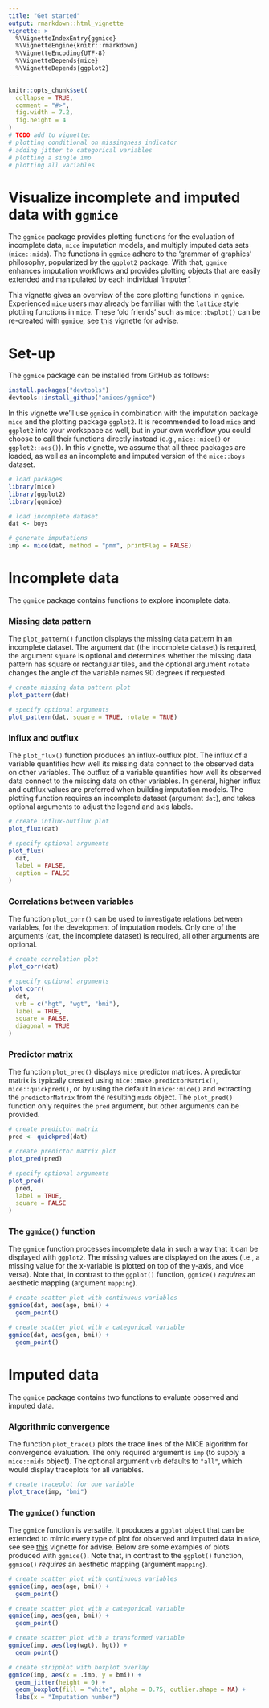 ```yaml
---
title: "Get started"
output: rmarkdown::html_vignette
vignette: >
  %\VignetteIndexEntry{ggmice}
  %\VignetteEngine{knitr::rmarkdown}
  %\VignetteEncoding{UTF-8}
  %\VignetteDepends{mice}
  %\VignetteDepends{ggplot2}
---
```


```r
knitr::opts_chunk$set(
  collapse = TRUE,
  comment = "#>",
  fig.width = 7.2,
  fig.height = 4
)
# TODO add to vignette:
# plotting conditional on missingness indicator
# adding jitter to categorical variables
# plotting a single imp
# plotting all variables
```

# Visualize incomplete and imputed data with `ggmice`

The `ggmice` package provides plotting functions for the evaluation of incomplete data, `mice` imputation models, and multiply imputed data sets (`mice::mids`). The functions in `ggmice` adhere to the 'grammar of graphics' philosophy, popularized by the `ggplot2` package. With that, `ggmice` enhances imputation workflows and provides plotting objects that are easily extended and manipulated by each individual 'imputer'. 

This vignette gives an overview of the core plotting functions in `ggmice`. Experienced `mice` users may already be familiar with the `lattice` style plotting functions in `mice`. These 'old friends' such as `mice::bwplot()` can be re-created with `ggmice`, see [this](https://amices.org/ggmice/articles/old_friends.html) vignette for advise.

<!-- Loading `ggmice` after `mice` masks these functions and provides suggestions for `ggplot2` equivalents these 'old friends'.  -->
<!-- The `mice` package contains several plotting functions that may guide 'imputers' in their workflow.  `lattice` style plotting functions, `ggmice` provides `ggplot2` versions of these functions and more. The core function in the `ggmice` package, the `ggmice()` function, can be applied to obtain `ggplot2` objects for both incomplete *and* imputed data. This vignette provides an overview of the main functions included in `ggmice`. -->

# Set-up

The `ggmice` package can be installed from GitHub as follows:

```r
install.packages("devtools")
devtools::install_github("amices/ggmice")
```

In this vignette we'll use `ggmice` in combination with the imputation package `mice` and the plotting package `ggplot2`. It is recommended to load `mice` and `ggplot2` into your workspace as well, but in your own workflow you could choose to call their functions directly instead (e.g., `mice::mice()` or `ggplot2::aes()`). In this vignette, we assume that all three packages are loaded, as well as an incomplete and imputed version of the `mice::boys` dataset.

```r
# load packages
library(mice)
library(ggplot2)
library(ggmice)

# load incomplete dataset 
dat <- boys

# generate imputations
imp <- mice(dat, method = "pmm", printFlag = FALSE)
```

# Incomplete data

The `ggmice` package contains functions to explore incomplete data. 

### Missing data pattern

The `plot_pattern()` function displays the missing data pattern in an incomplete dataset. The argument `dat` (the incomplete dataset) is required, the argument `square` is optional and determines whether the missing data pattern has square or rectangular tiles, and the optional argument `rotate` changes the angle of the variable names 90 degrees if requested.

```r
# create missing data pattern plot
plot_pattern(dat)

# specify optional arguments  
plot_pattern(dat, square = TRUE, rotate = TRUE)
```

### Influx and outflux

The `plot_flux()` function produces an influx-outflux plot. The influx of a variable quantifies how well its missing data connect to the observed data on other variables. The outflux of a variable quantifies how well its observed data connect to the missing data on other variables. In general, higher influx and outflux values are preferred when building imputation models. The plotting function requires an incomplete dataset (argument `dat`), and takes optional arguments to adjust the legend and axis labels. 

```r
# create influx-outflux plot
plot_flux(dat)

# specify optional arguments  
plot_flux(
  dat, 
  label = FALSE, 
  caption = FALSE
)
```


### Correlations between variables

The function `plot_corr()` can be used to investigate relations between variables, for the development of imputation models. Only one of the arguments (`dat`, the incomplete dataset) is required, all other arguments are optional.

```r
# create correlation plot
plot_corr(dat)

# specify optional arguments  
plot_corr(
  dat,
  vrb = c("hgt", "wgt", "bmi"),
  label = TRUE,
  square = FALSE,
  diagonal = TRUE
)
```

### Predictor matrix

The function `plot_pred()` displays `mice` predictor matrices. A predictor matrix is typically created using `mice::make.predictorMatrix()`, `mice::quickpred()`, or by using the default in `mice::mice()` and extracting the `predictorMatrix` from the resulting `mids` object. The `plot_pred()` function only requires the `pred` argument, but other arguments can be provided.

```r
# create predictor matrix
pred <- quickpred(dat)

# create predictor matrix plot
plot_pred(pred)

# specify optional arguments  
plot_pred(
  pred, 
  label = TRUE, 
  square = FALSE
)
```

### The `ggmice()` function

The `ggmice` function processes incomplete data in such a way that it can be displayed with `ggplot2`. The missing values are displayed on the axes (i.e., a missing value for the x-variable is plotted on top of the y-axis, and vice versa). Note that, in contrast to the `ggplot()` function, `ggmice()` *requires* an aesthetic mapping (argument `mapping`).

```r
# create scatter plot with continuous variables
ggmice(dat, aes(age, bmi)) +
  geom_point()

# create scatter plot with a categorical variable
ggmice(dat, aes(gen, bmi)) +
  geom_point()
```

# Imputed data

The `ggmice` package contains two functions to evaluate observed and imputed data. 

### Algorithmic convergence

The function `plot_trace()` plots the trace lines of the MICE algorithm for convergence evaluation. The only required argument is `imp` (to supply a `mice::mids` object). The optional argument `vrb` defaults to `"all"`, which would display traceplots for all variables. 

```r
# create traceplot for one variable
plot_trace(imp, "bmi")
```

### The `ggmice()` function

The `ggmice` function is versatile. It produces a `ggplot` object that can be extended to mimic every type of plot for observed and imputed data in `mice`, see see [this](https://amices.org/ggmice/articles/old_friends.html) vignette for advise. Below are some examples of plots produced with `ggmice()`. Note that, in contrast to the `ggplot()` function, `ggmice()` *requires* an aesthetic mapping (argument `mapping`).

```r
# create scatter plot with continuous variables
ggmice(imp, aes(age, bmi)) +
  geom_point()

# create scatter plot with a categorical variable
ggmice(imp, aes(gen, bmi)) +
  geom_point()

# create scatter plot with a transformed variable
ggmice(imp, aes(log(wgt), hgt)) +
  geom_point()

# create stripplot with boxplot overlay
ggmice(imp, aes(x = .imp, y = bmi)) + 
  geom_jitter(height = 0) +
  geom_boxplot(fill = "white", alpha = 0.75, outlier.shape = NA) +
  labs(x = "Imputation number")
```

